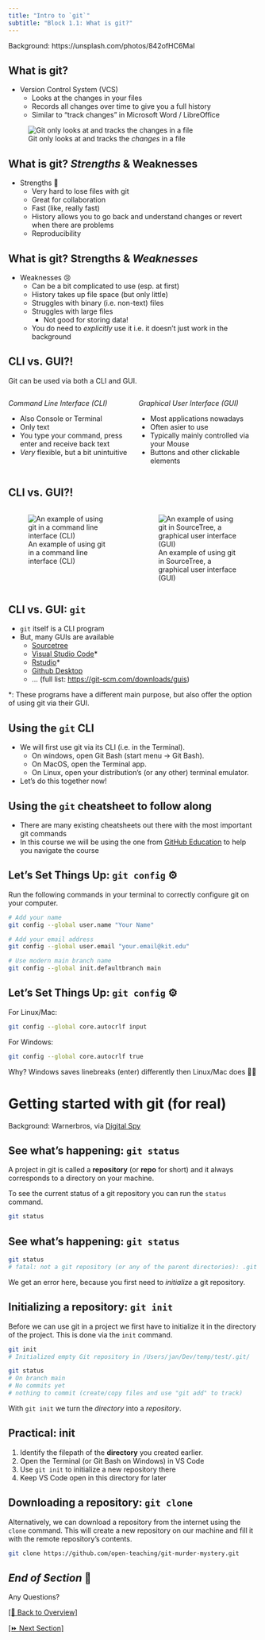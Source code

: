 ```yaml
---
title: "Intro to `git`"
subtitle: "Block 1.1: What is git?"
---
```


::: attribution
Background: https://unsplash.com/photos/842ofHC6MaI
:::

## What is git?

- Version Control System (VCS)
  - Looks at the changes in your files
  - Records all changes over time to give you a full history
  - Similar to "track changes" in Microsoft Word / LibreOffice

::: {.fragment}

![Git only looks at and tracks the *changes* in a file](images/carpentries/play-changes.svg)

:::

## What is git? *Strengths* & Weaknesses

- Strengths 💪
  - Very hard to lose files with git
  - Great for collaboration
  - Fast (like, really fast)
  - History allows you to go back and understand changes or revert when there are problems
  - Reproducibility

## What is git? Strengths & *Weaknesses*

- Weaknesses 😢
  - Can be a bit complicated to use (esp. at first)
  - History takes up file space (but only little)
  - Struggles with binary (i.e. non-text) files
  - Struggles with large files
    - Not good for storing data!
  - You do need to *explicitly* use it i.e. it doesn't just work in the background

## CLI vs. GUI?!

Git can be used via both a CLI and GUI.

:::: {.columns}

::: {.column width="50%"}
*Command Line Interface (CLI)*

- Also Console or Terminal
- Only text
- You type your command, press enter and receive back text
- *Very* flexible, but a bit unintuitive
:::

::: {.column width="50%"}
*Graphical User Interface (GUI)*

- Most applications nowadays
- Often asier to use
- Typically mainly controlled via your Mouse
- Buttons and other clickable elements
:::

::::

## CLI vs. GUI?!

:::: {.columns}

::: {.column width="50%"}
![An example of using git in a command line interface (CLI)](images/screenshots/terminal-empty.png)
:::

::: {.column width="50%"}
![An example of using git in SourceTree, a graphical user interface (GUI)](images/screenshots/sourcetree-test.png)
:::

::::

## CLI vs. GUI: `git`

- `git` itself is a CLI program
- But, many GUIs are available
  - [Sourcetree](https://www.sourcetreeapp.com/)
  - [Visual Studio Code](https://code.visualstudio.com/)*
  - [Rstudio](https://posit.co/download/rstudio-desktop/)*
  - [Github Desktop](https://github.com/apps/desktop)
  - ... (full list: <https://git-scm.com/downloads/guis>)

::: {.fragment}

*: These programs have a different main purpose, but also offer the option of using git via their GUI.

:::

## Using the `git` CLI

- We will first use git via its CLI (i.e. in the Terminal).
  - On windows, open Git Bash (start menu -> Git Bash).
  - On MacOS, open the Terminal app.
  - On Linux, open your distribution’s (or any other) terminal emulator.
- Let's do this together now!

## Using the `git` cheatsheet to follow along

- There are many existing cheatsheets out there with the most important git commands
- In this course we will be using the one from [GitHub Education](resources/git-cheat-sheet-education.pdf) to help you navigate the course

## Let's Set Things Up: `git config` ⚙️

Run the following commands in your terminal to correctly configure git on your computer.

```bash
# Add your name
git config --global user.name "Your Name"

# Add your email address
git config --global user.email "your.email@kit.edu"

# Use modern main branch name
git config --global init.defaultbranch main
```

## Let's Set Things Up: `git config` ⚙️

For Linux/Mac:

```bash
git config --global core.autocrlf input
```

For Windows:

```bash
git config --global core.autocrlf true
```

Why? Windows saves linebreaks (enter) differently then Linux/Mac does 🤷‍♂️

# Getting started with git (for real) {background-color="black" background-opacity="0.7" background-image="images/backgrounds/rolling-up-sleeves.gif"}

::: attribution
Background: Warnerbros, via [Digital Spy](https://www.digitalspy.com/movies/a823040/harry-potters-jason-isaacs-says-co-star-alan-rickman-stole-from-gringotts-bank/)
:::

## See what's happening: `git status`

A project in git is called a **repository** (or **repo** for short) and it always corresponds to a directory on your machine.

To see the current status of a git repository you can run the `status` command.

```bash
git status
```

## See what's happening: `git status`

```bash
git status
# fatal: not a git repository (or any of the parent directories): .git
```

We get an error here, because you first need to *initialize* a git repository.

## Initializing a repository: `git init`

Before we can use git in a project we first have to initialize it in the directory of the project. This is done via the `init` command.

```bash
git init
# Initialized empty Git repository in /Users/jan/Dev/temp/test/.git/

git status
# On branch main
# No commits yet
# nothing to commit (create/copy files and use "git add" to track)
```

With `git init` we turn the *directory* into a *repository*.

## Practical: init {background-color="black"}

1. Identify the filepath of the **directory** you created earlier.
2. Open the Terminal (or Git Bash on Windows) in VS Code
3. Use `git init` to initialize a new repository there
4. Keep VS Code open in this directory for later

## Downloading a repository: `git clone`

Alternatively, we can download a repository from the internet using the `clone` command. This will create a new repository on our machine and fill it with the remote repository's contents.

```bash
git clone https://github.com/open-teaching/git-murder-mystery.git
```

## *End of Section* 🎉 {background-color="black"}

:::{.r-fit-text}
Any Questions?
:::

[[🏡 Back to Overview]](./index.html)

[[⏩️ Next Section]](./1.2-tracking_changes.html) 
